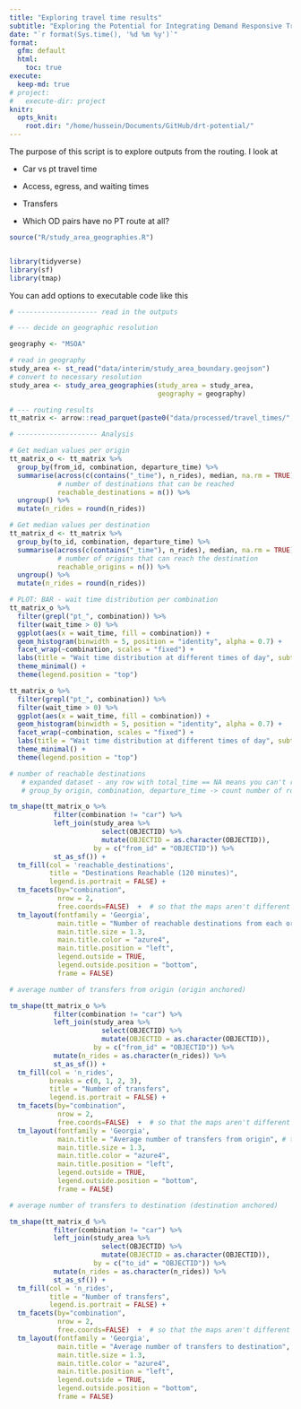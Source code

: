 ```yaml
---
title: "Exploring travel time results"
subtitle: "Exploring the Potential for Integrating Demand Responsive Transport with Public Transport"
date: "`r format(Sys.time(), '%d %m %y')`"
format:
  gfm: default
  html:
    toc: true
execute:
  keep-md: true
# project:
#   execute-dir: project
knitr:
  opts_knit:
    root.dir: "/home/hussein/Documents/GitHub/drt-potential/"
---
```


The purpose of this script is to explore outputs from the routing. I look at

-   Car vs pt travel time

-   Access, egress, and waiting times

-   Transfers

-   Which OD pairs have no PT route at all?

```r

source("R/study_area_geographies.R")


library(tidyverse)
library(sf)
library(tmap)
```

You can add options to executable code like this

```r
# -------------------- read in the outputs

# --- decide on geographic resolution

geography <- "MSOA"

# read in geography
study_area <- st_read("data/interim/study_area_boundary.geojson")
# convert to necessary resolution
study_area <- study_area_geographies(study_area = study_area,
                                     geography = geography)

# --- routing results
tt_matrix <- arrow::read_parquet(paste0("data/processed/travel_times/", geography, "/travel_time_matrix_expanded.parquet"))


```

```r
# -------------------- Analysis

# Get median values per origin
tt_matrix_o <- tt_matrix %>%
  group_by(from_id, combination, departure_time) %>%
  summarise(across(c(contains("_time"), n_rides), median, na.rm = TRUE),
            # number of destinations that can be reached
            reachable_destinations = n()) %>%
  ungroup() %>%
  mutate(n_rides = round(n_rides))

# Get median values per destination
tt_matrix_d <- tt_matrix %>%
  group_by(to_id, combination, departure_time) %>%
  summarise(across(c(contains("_time"), n_rides), median, na.rm = TRUE),
            # number of origins that can reach the destination
            reachable_origins = n()) %>%
  ungroup() %>%
  mutate(n_rides = round(n_rides))
```

```r
# PLOT: BAR - wait time distribution per combination
tt_matrix_o %>%
  filter(grepl("pt_", combination)) %>%
  filter(wait_time > 0) %>%
  ggplot(aes(x = wait_time, fill = combination)) +
  geom_histogram(binwidth = 5, position = "identity", alpha = 0.7) +
  facet_wrap(~combination, scales = "fixed") +
  labs(title = "Wait time distribution at different times of day", subtitle = "Average per origin", x = "Time (min)", y = "No. of origins") +
  theme_minimal() +
  theme(legend.position = "top")

tt_matrix_o %>%
  filter(grepl("pt_", combination)) %>%
  filter(wait_time > 0) %>%
  ggplot(aes(x = wait_time, fill = combination)) +
  geom_histogram(binwidth = 5, position = "identity", alpha = 0.7) +
  facet_wrap(~combination, scales = "fixed") +
  labs(title = "Wait time distribution at different times of day", subtitle = "Average per origin", x = "Time (min)", y = "No. of origins") +
  theme_minimal() +
  theme(legend.position = "top")
```

```r

# number of reachable destinations
   # expanded dataset - any row with total_time == NA means you can't reach
   # group_by origin, combination, departure_time -> count number of rows where total_time !- NA

tm_shape(tt_matrix_o %>%
           filter(combination != "car") %>%
           left_join(study_area %>%
                       select(OBJECTID) %>%
                       mutate(OBJECTID = as.character(OBJECTID)),
                     by = c("from_id" = "OBJECTID")) %>%
           st_as_sf()) +
  tm_fill(col = 'reachable_destinations',
          title = "Destinations Reachable (120 minutes)",
          legend.is.portrait = FALSE) +
  tm_facets(by="combination",
            nrow = 2,
            free.coords=FALSE)  +  # so that the maps aren't different sizes
  tm_layout(fontfamily = 'Georgia',
            main.title = "Number of reachable destinations from each origin", # this works if you need it
            main.title.size = 1.3,
            main.title.color = "azure4",
            main.title.position = "left",
            legend.outside = TRUE,
            legend.outside.position = "bottom",
            frame = FALSE)
```

```r
# average number of transfers from origin (origin anchored)

tm_shape(tt_matrix_o %>%
           filter(combination != "car") %>%
           left_join(study_area %>%
                       select(OBJECTID) %>%
                       mutate(OBJECTID = as.character(OBJECTID)),
                     by = c("from_id" = "OBJECTID")) %>%
           mutate(n_rides = as.character(n_rides)) %>%
           st_as_sf()) +
  tm_fill(col = 'n_rides',
          breaks = c(0, 1, 2, 3),
          title = "Number of transfers",
          legend.is.portrait = FALSE) +
  tm_facets(by="combination",
            nrow = 2,
            free.coords=FALSE)  +  # so that the maps aren't different sizes
  tm_layout(fontfamily = 'Georgia',
            main.title = "Average number of transfers from origin", # this works if you need it
            main.title.size = 1.3,
            main.title.color = "azure4",
            main.title.position = "left",
            legend.outside = TRUE,
            legend.outside.position = "bottom",
            frame = FALSE)
```

```r
# average number of transfers to destination (destination anchored)

tm_shape(tt_matrix_d %>%
           filter(combination != "car") %>%
           left_join(study_area %>%
                       select(OBJECTID) %>%
                       mutate(OBJECTID = as.character(OBJECTID)),
                     by = c("to_id" = "OBJECTID")) %>%
           mutate(n_rides = as.character(n_rides)) %>%
           st_as_sf()) +
  tm_fill(col = 'n_rides',
          title = "Number of transfers",
          legend.is.portrait = FALSE) +
  tm_facets(by="combination",
            nrow = 2,
            free.coords=FALSE)  +  # so that the maps aren't different sizes
  tm_layout(fontfamily = 'Georgia',
            main.title = "Average number of transfers to destination", # this works if you need it
            main.title.size = 1.3,
            main.title.color = "azure4",
            main.title.position = "left",
            legend.outside = TRUE,
            legend.outside.position = "bottom",
            frame = FALSE)
```
